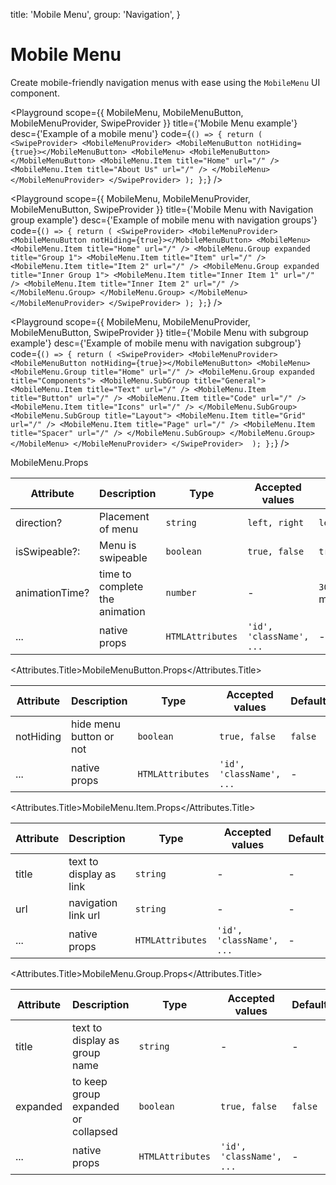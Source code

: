 
  title: 'Mobile Menu',
  group: 'Navigation',
}

# Mobile Menu

Create mobile-friendly navigation menus with ease using the `MobileMenu` UI component. 

<Playground
  scope={{ MobileMenu, MobileMenuButton, MobileMenuProvider, SwipeProvider }}
  title={'Mobile Menu example'}
  desc={'Example of a mobile menu'}
  code={`
  () => {
     return (
    <SwipeProvider>
      <MobileMenuProvider>
        <MobileMenuButton notHiding={true}></MobileMenuButton>
        <MobileMenu>
          <MobileMenuButton></MobileMenuButton>
          <MobileMenu.Item title="Home" url="/" />
          <MobileMenu.Item title="About Us" url="/" />
        </MobileMenu>
      </MobileMenuProvider>
    </SwipeProvider>
    );
  };
  `}
/>

<Playground
  scope={{ MobileMenu, MobileMenuProvider, MobileMenuButton, SwipeProvider }}
  title={'Mobile Menu with Navigation group example'}
  desc={'Example of mobile menu with navigation groups'}
  code={`
    () => {
     return (
        <SwipeProvider>
          <MobileMenuProvider>
            <MobileMenuButton notHiding={true}></MobileMenuButton>
              <MobileMenu>
                <MobileMenu.Item title="Home" url="/" />
                <MobileMenu.Group expanded title="Group 1">
                  <MobileMenu.Item title="Item" url="/" />
                  <MobileMenu.Item title="Item 2" url="/" />
                  <MobileMenu.Group expanded title="Inner Group 1">
                    <MobileMenu.Item title="Inner Item 1" url="/" />
                    <MobileMenu.Item title="Inner Item 2" url="/" />
                  </MobileMenu.Group>
                </MobileMenu.Group>
              </MobileMenu>
           </MobileMenuProvider>
        </SwipeProvider>
   );
    };
  `}
/>

<Playground
  scope={{ MobileMenu, MobileMenuProvider, MobileMenuButton, SwipeProvider }}
  title={'Mobile Menu with subgroup example'}
  desc={'Example of mobile menu with navigation subgroup'}
  code={`
    () => {
     return (
    <SwipeProvider>
     <MobileMenuProvider>
        <MobileMenuButton notHiding={true}></MobileMenuButton>
        <MobileMenu>
          <MobileMenu.Group title="Home" url="/" />
          <MobileMenu.Group expanded title="Components">
            <MobileMenu.SubGroup title="General">
              <MobileMenu.Item title="Text" url="/" />
              <MobileMenu.Item title="Button" url="/" />
              <MobileMenu.Item title="Code" url="/" />
              <MobileMenu.Item title="Icons" url="/" />
            </MobileMenu.SubGroup>
            <MobileMenu.SubGroup title="Layout">
              <MobileMenu.Item title="Grid" url="/" />
              <MobileMenu.Item title="Page" url="/" />
              <MobileMenu.Item title="Spacer" url="/" />
            </MobileMenu.SubGroup>
          </MobileMenu.Group>
      </MobileMenu>
     </MobileMenuProvider>
    </SwipeProvider> 
     );
    };
  `}
/>

<Attributes edit="/app/components/mobile-menu.mdx">
<Attributes.Title>MobileMenu.Props</Attributes.Title>

| Attribute      | Description                    | Type             | Accepted values          | Default                 |
| -------------- | ------------------------------ | ---------------- | ------------------------ | ----------------------- |
| direction?     | Placement of menu              | `string`         | `left, right`            | `left`                  |
| isSwipeable?:  | Menu is swipeable              | `boolean`        | `true, false`            | `true`                  |
| animationTime? | time to complete the animation | `number`         | -                        | `300` (in milliseconds) |
| ...            | native props                   | `HTMLAttributes` | `'id', 'className', ...` | -                       |

<Attributes.Title>MobileMenuButton.Props</Attributes.Title>

| Attribute | Description             | Type             | Accepted values          | Default |
| --------- | ----------------------- | ---------------- | ------------------------ | ------- |
| notHiding | hide menu button or not | `boolean`        | `true, false`            | `false` |
| ...       | native props            | `HTMLAttributes` | `'id', 'className', ...` | -       |

<Attributes.Title>MobileMenu.Item.Props</Attributes.Title>

| Attribute | Description             | Type             | Accepted values          | Default |
| --------- | ----------------------- | ---------------- | ------------------------ | ------- |
| title     | text to display as link | `string`         | -                        | -       |
| url       | navigation link url     | `string`         | -                        | -       |
| ...       | native props            | `HTMLAttributes` | `'id', 'className', ...` | -       |

<Attributes.Title>MobileMenu.Group.Props</Attributes.Title>

| Attribute  | Description                         | Type             | Accepted values          | Default |
| ---------- | ----------------------------------- | ---------------- | ------------------------ | ------- |
| title      | text to display as group name       | `string`         | -                        | -       |
| expanded | to keep group expanded or collapsed | `boolean`        | `true, false`            | `false` |
| ...        | native props                        | `HTMLAttributes` | `'id', 'className', ...` | -       |

</Attributes>
